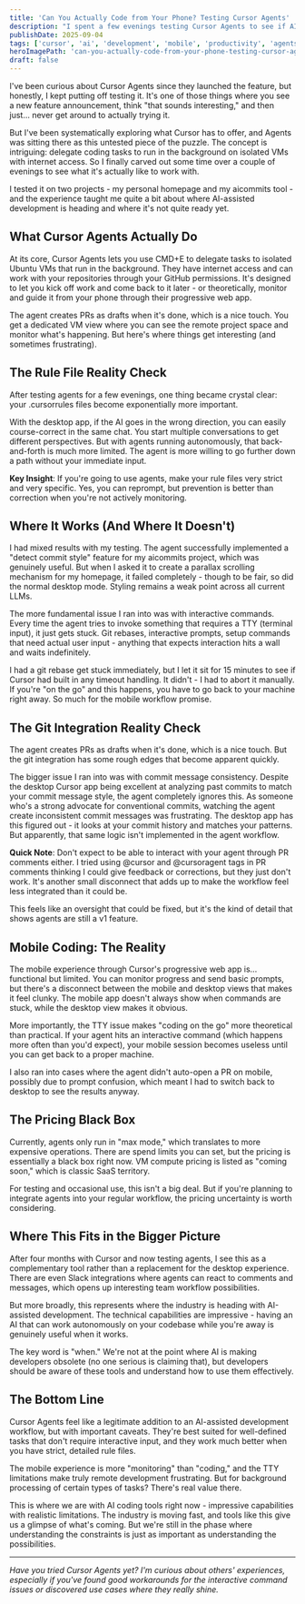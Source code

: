 ```yaml
---
title: 'Can You Actually Code from Your Phone? Testing Cursor Agents'
description: "I spent a few evenings testing Cursor Agents to see if AI-powered development on isolated VMs could actually let you code on the go. Here's what I learned about the promises and limitations of autonomous coding agents."
publishDate: 2025-09-04
tags: ['cursor', 'ai', 'development', 'mobile', 'productivity', 'agents']
heroImagePath: 'can-you-actually-code-from-your-phone-testing-cursor-agents/hero.jpg'
draft: false
---
```



<AutoOptimizedImage
    src={heroImage}
    alt="Developer coding on mobile device with AI agent assistance showing cloud-connected development environment"
    loading="eager"
/>

I've been curious about Cursor Agents since they launched the feature, but honestly, I kept putting off testing it. It's one of those things where you see a new feature announcement, think "that sounds interesting," and then just... never get around to actually trying it.

But I've been systematically exploring what Cursor has to offer, and Agents was sitting there as this untested piece of the puzzle. The concept is intriguing: delegate coding tasks to run in the background on isolated VMs with internet access. So I finally carved out some time over a couple of evenings to see what it's actually like to work with.

I tested it on two projects - my personal homepage and my aicommits tool - and the experience taught me quite a bit about where AI-assisted development is heading and where it's not quite ready yet.

## What Cursor Agents Actually Do

At its core, Cursor Agents lets you use CMD+E to delegate tasks to isolated Ubuntu VMs that run in the background. They have internet access and can work with your repositories through your GitHub permissions. It's designed to let you kick off work and come back to it later - or theoretically, monitor and guide it from your phone through their progressive web app.

The agent creates PRs as drafts when it's done, which is a nice touch. You get a dedicated VM view where you can see the remote project space and monitor what's happening. But here's where things get interesting (and sometimes frustrating).

## The Rule File Reality Check

After testing agents for a few evenings, one thing became crystal clear: your .cursorrules files become exponentially more important.

With the desktop app, if the AI goes in the wrong direction, you can easily course-correct in the same chat. You start multiple conversations to get different perspectives. But with agents running autonomously, that back-and-forth is much more limited. The agent is more willing to go further down a path without your immediate input.

**Key Insight**: If you're going to use agents, make your rule files very strict and very specific. Yes, you can reprompt, but prevention is better than correction when you're not actively monitoring.

## Where It Works (And Where It Doesn't)

I had mixed results with my testing. The agent successfully implemented a "detect commit style" feature for my aicommits project, which was genuinely useful. But when I asked it to create a parallax scrolling mechanism for my homepage, it failed completely - though to be fair, so did the normal desktop mode. Styling remains a weak point across all current LLMs.

The more fundamental issue I ran into was with interactive commands. Every time the agent tries to invoke something that requires a TTY (terminal input), it just gets stuck. Git rebases, interactive prompts, setup commands that need actual user input - anything that expects interaction hits a wall and waits indefinitely.

I had a git rebase get stuck immediately, but I let it sit for 15 minutes to see if Cursor had built in any timeout handling. It didn't - I had to abort it manually. If you're "on the go" and this happens, you have to go back to your machine right away. So much for the mobile workflow promise.

## The Git Integration Reality Check

The agent creates PRs as drafts when it's done, which is a nice touch. But the git integration has some rough edges that become apparent quickly.

The bigger issue I ran into was with commit message consistency. Despite the desktop Cursor app being excellent at analyzing past commits to match your commit message style, the agent completely ignores this. As someone who's a strong advocate for conventional commits, watching the agent create inconsistent commit messages was frustrating. The desktop app has this figured out - it looks at your commit history and matches your patterns. But apparently, that same logic isn't implemented in the agent workflow.

**Quick Note**: Don't expect to be able to interact with your agent through PR comments either. I tried using @cursor and @cursoragent tags in PR comments thinking I could give feedback or corrections, but they just don't work. It's another small disconnect that adds up to make the workflow feel less integrated than it could be.

This feels like an oversight that could be fixed, but it's the kind of detail that shows agents are still a v1 feature.

## Mobile Coding: The Reality

The mobile experience through Cursor's progressive web app is... functional but limited. You can monitor progress and send basic prompts, but there's a disconnect between the mobile and desktop views that makes it feel clunky. The mobile app doesn't always show when commands are stuck, while the desktop view makes it obvious.

<ImageLightbox
    src={mobileInterfaceImage}
    alt="Cursor's mobile progressive web app interface showing agent progress monitoring with diff view and chat functionality for remote code development"
    class="w-full max-w-md mx-auto rounded-lg shadow-md border border-gray-200 dark:border-gray-700"
    loading="lazy"
/>

More importantly, the TTY issue makes "coding on the go" more theoretical than practical. If your agent hits an interactive command (which happens more often than you'd expect), your mobile session becomes useless until you can get back to a proper machine.

I also ran into cases where the agent didn't auto-open a PR on mobile, possibly due to prompt confusion, which meant I had to switch back to desktop to see the results anyway.

## The Pricing Black Box

Currently, agents only run in "max mode," which translates to more expensive operations. There are spend limits you can set, but the pricing is essentially a black box right now. VM compute pricing is listed as "coming soon," which is classic SaaS territory.

For testing and occasional use, this isn't a big deal. But if you're planning to integrate agents into your regular workflow, the pricing uncertainty is worth considering.

## Where This Fits in the Bigger Picture

After four months with Cursor and now testing agents, I see this as a complementary tool rather than a replacement for the desktop experience. There are even Slack integrations where agents can react to comments and messages, which opens up interesting team workflow possibilities.

But more broadly, this represents where the industry is heading with AI-assisted development. The technical capabilities are impressive - having an AI that can work autonomously on your codebase while you're away is genuinely useful when it works.

The key word is "when." We're not at the point where AI is making developers obsolete (no one serious is claiming that), but developers should be aware of these tools and understand how to use them effectively.

## The Bottom Line

Cursor Agents feel like a legitimate addition to an AI-assisted development workflow, but with important caveats. They're best suited for well-defined tasks that don't require interactive input, and they work much better when you have strict, detailed rule files.

The mobile experience is more "monitoring" than "coding," and the TTY limitations make truly remote development frustrating. But for background processing of certain types of tasks? There's real value there.

This is where we are with AI coding tools right now - impressive capabilities with realistic limitations. The industry is moving fast, and tools like this give us a glimpse of what's coming. But we're still in the phase where understanding the constraints is just as important as understanding the possibilities.

---

_Have you tried Cursor Agents yet? I'm curious about others' experiences, especially if you've found good workarounds for the interactive command issues or discovered use cases where they really shine._
